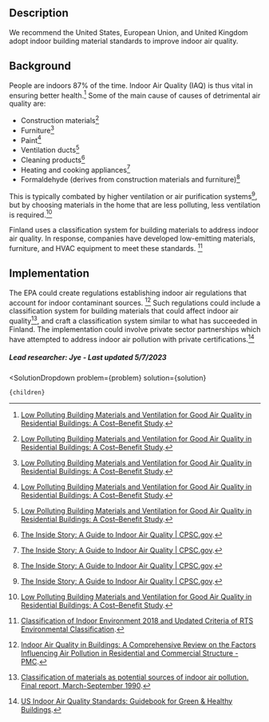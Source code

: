 



## Description

We recommend the United States, European Union, and United Kingdom adopt indoor building material standards to improve indoor air quality.

## Background

People are indoors 87% of the time. Indoor Air Quality (IAQ) is thus vital in ensuring better health.[^"1"] Some of the main cause of causes of detrimental air quality are:
- Construction materials[^"1"]
- Furniture[^"1"]
- Paint[^"1"]
- Ventilation ducts[^"1"]
- Cleaning products[^"3"]
- Heating and cooking appliances[^"3"]
- Formaldehyde (derives from construction materials and furniture)[^"3"]

This is typically combated by higher ventilation or air purification systems[^"3"], but by choosing materials in the home that are less polluting, less ventilation is required.[^"1"]

Finland uses a classification system for building materials to address indoor air quality. In response, companies have developed low-emitting materials, furniture, and HVAC equipment to meet these standards. [^"2"]

## Implementation

The EPA could create regulations establishing indoor air regulations that account for indoor contaminant sources. [^"4"] Such regulations could include a classification system for building materials that could affect indoor air quality[^"6"], and craft a classification system similar to what has succeeded in Finland. The implementation could involve private sector partnerships which have attempted to address indoor air pollution with private certifications.[^"5"]

##### Lead researcher: Jye - Last updated 5/7/2023





[^"1"]:  [Low Polluting Building Materials and Ventilation for Good Air Quality in Residential Buildings: A Cost–Benefit Study](https://www.mdpi.com/2073-4433/11/1/102). 
[^"2"]:  [Classification of Indoor Environment 2018 and Updated Criteria of RTS Environmental Classification](https://iopscience.iop.org/article/10.1088/1755-1315/297/1/012045/pdf). 
[^"3"]:  [The Inside Story: A Guide to Indoor Air Quality | CPSC.gov](https://www.cpsc.gov/Safety-Education/Safety-Guides/Home/The-Inside-Story-A-Guide-to-Indoor-Air-Quality). 
[^"4"]:  [Indoor Air Quality in Buildings: A Comprehensive Review on the Factors Influencing Air Pollution in Residential and Commercial Structure - PMC](https://www.ncbi.nlm.nih.gov/pmc/articles/PMC8004912/). 
[^"5"]:  [US Indoor Air Quality Standards: Guidebook for Green & Healthy Buildings](https://www.buildingsiot.com/indoor-air-quality-standards-bd). 
[^"6"]:  [Classification of materials as potential sources of indoor air pollution. Final report, March-September 1990](https://www.osti.gov/biblio/6175118). 

  <SolutionDropdown 
    problem={problem} 
    solution={solution}
  >
    {children}
  </SolutionDropdown>